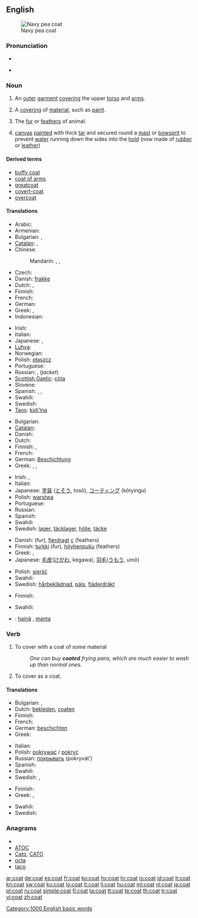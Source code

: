 ==English==
[[Image:US Navy p coat wiki.jpg|thumb|Navy pea coat]]

===Pronunciation===
* {{audio|en-us-coat.ogg|Audio (US)}}
* {{audio|En-uk-coat.ogg|Audio (UK)}}
*: {{rhymes|əʊt}}

===Noun===
{{en-noun|s|-}}

# {{countable}} An [[outer]] [[garment]] [[cover]]ing the upper [[torso]] and [[arms]].
# {{countable}} A [[covering]] of [[material]], such as [[paint]].
# {{countable}} The [[fur]] or [[feathers]] of animal.
# {{context|uncountable|nautical}} [[canvas]] [[painted]] with thick [[tar]] and secured round a [[mast]] or [[bowsprit]] to prevent [[water]] running down the sides into the [[hold]] (now made of [[rubber]] or [[leather]])

====Derived terms====
* [[buffy coat]]
* [[coat of arms]]
* [[greatcoat]]
* [[covert-coat]]
* [[overcoat]]

====Translations====
{{trans-top|outer garment covering the upper torso and arms}}
* Arabic: {{t|ar|معطف|m|tr=mí`Taf}}
* Armenian: {{t|hy|վերարկու|tr=verarku|sc=Armn}}
* Bulgarian: {{t|bg|сако|n}},  {{t|bg|жакет|m}}
* [[Catalan]]: {{t|ca|abric|m}},  {{t+|ca|casaca|f}}
* Chinese:
*: Mandarin: {{t|cmn|外衣|tr=wàiyī|sc=Hani}},  {{t-|cmn|大衣|tr=dàyī|sc=Hani}},  {{t|cmn|外套|tr=wàitào|sc=Hani}}
* Czech: {{t-|cs|kabát|m}}
* Danish: [[frakke]] {{c}}
* Dutch: {{t+|nl|mantel|m}}, {{t+|nl|jas|m}}
* Finnish: {{t+|fi|takki}}
* French: {{t+|fr|manteau|m}}
* German: {{t+|de|Mantel|m}}
* Greek: {{t+|el|πανωφόρι|n|tr=panofóri}}, {{t+|el|παλτό|n|tr=paltó}}
* Indonesian: {{t+|id|mantel|xs=Indonesian}}
{{trans-mid}}
* Irish: {{t-|ga|cóta|m|xs=Irish}}
* Italian: {{t+|it|mantello|m}}
* Japanese: {{t-|ja|コート|tr=kōto}}, {{t|ja|外套|tr=がいとう, gaitō}}
* [[Luhya]]: {{tø|luy|kumuchosi}}
* Norwegian: {{t|no|frakk|m}}
* Polish: [[płaszcz]] {{m}}
* Portuguese: {{t+|pt|casaco|m}}
* Russian: {{t+|ru|пальто|n|tr=pal’tó}} {{indeclinable}}, {{t+|ru|пиджак|m|tr=pidžák}} (''jacket'')
* [[Scottish Gaelic]]: [[còta]] {{m}}
* Slovene: {{t+|sl|plašč|m}}
* Spanish: {{t+|es|abrigo|m}}, {{t+|es|saco|m}}, {{t-|es|casaca|f}}
* Swahili: {{t+|sw|koti|xs=Swahili}}
* Swedish: {{t+|sv|rock|c}}
* [[Taos]]: [[kùti’ína]]
{{trans-bottom}}

{{trans-top|covering of material, such as paint}}
* Bulgarian: {{t|bg|покритие|n}}
* [[Catalan]]: {{t-|ca|cobertura|f}}
* Danish: {{t-|da|lag|n}}
* Dutch: {{t+|nl|laag|f}}
* Finnish: {{t+|fi|pinta}}, {{t+|fi|pinnoite}}
* French: {{t+|fr|couche|f}}
* German: [[Beschichtung]] {{f}}
* Greek: {{t+|el|επικάλυμμα|n|tr=epikálymma}}, {{qualifier|paint}} {{t|el|στρώση|f|tr=strósi|sc=Grek}}, {{t|el|επίχρισμα|n|tr=epíchrisma|sc=Grek}}
{{trans-mid}}
* Irish: {{t-|ga|brat|m|xs=Irish}}, {{t-|ga|cóta|m|xs=Irish}}
* Italian: {{t+|it|rivestimento|m}}
* Japanese: [[塗装]] ([[とそう]], tosō), [[コーティング]] (kōtyingu)
* Polish: [[warstwa]] {{f}}
* Portuguese: {{t+|pt|cobertura|f}}
* Russian: {{t+|ru|слой|m|tr=sloj}}
* Spanish: {{t-|es|cubierta|f}}
* Swahili: {{t+|sw|koti|xs=Swahili}}
* Swedish: [[lager]], [[täcklager]], [[hölje]], [[täcke]]
{{trans-bottom}}

{{trans-top|fur or feathers}}
* Danish: {{t+|da|pels|c}} (fur), [[fjerdragt]] [[c]] (feathers)
* Finnish: [[turkki]] (fur), [[höyhenpuku]] (feathers)
* Greek: {{t|el|τρίχωμα|n|tr=tríchoma|sc=Grek}}, {{t|el|γούνα|f|tr=goúna|sc=Grek}}
* Japanese: [[毛皮]]([[けがわ]], kegawa), [[羽毛]]([[うもう]], umō)
{{trans-mid}}
* Polish: [[sierść]] {{f}}
* Swahili: {{t+|sw|koti|xs=Swahili}}
* Swedish: [[hårbeklädnad]], [[päls]], [[fjäderdräkt]]
{{trans-bottom}}

{{trans-top|canvas secured around mast}}
* Finnish: {{t+|fi|takki}}
{{trans-mid}}
* Swahili: {{t+|sw|koti|xs=Swahili}}
{{trans-bottom}}

{{checktrans-top}}
* {{ttbc|Romanian}}: [[haină]] {{f}}, [[manta]] {{f}}
{{trans-bottom}}

===Verb===
{{en-verb}}

# To cover with a coat of some material
#: ''One can buy '''coated''' frying pans, which are much easier to wash up than normal ones.''
# To cover as a coat.

====Translations====
{{trans-top|to cover with a coat of some material}}
* Bulgarian: {{t|bg|намазвам}},  {{t|bg|покривам}}
* Dutch: [[bekleden]], [[coaten]]
* Finnish: {{t-|fi|päällystää}}
* French: {{t+|fr|couvrir}}
* German: [[beschichten]]
* Greek: {{t|el|σκεπάζω|tr=skepázo|sc=Grek}}
{{trans-mid}}
* Italian: {{t-|it|rivestire}}
* Polish: [[pokrywać]] / [[pokryć]]
* Russian: [[покрывать]] (pokryvát’)
* Spanish: {{t+|es|cubrir}}
* Swahili: {{t+|sw|koti|xs=Swahili}}
* Swedish: {{t+|sv|täcka}}, {{t+|sv|belägga}}
{{trans-bottom}}

{{trans-top|to cover as a coat}}
* Finnish: {{t+|fi|peittää}}
* Greek: {{t|el|επιστρώνω|tr=epistróno|sc=Grek}}, {{t|el|καλύπτω|tr=kalýpto|sc=Grek}}
{{trans-mid}}
* Swahili: {{t+|sw|koti|xs=Swahili}}
* Swedish: {{t+|sv|täcka}}
{{trans-bottom}}

===Anagrams===
* {{alphagram|acot}}
* [[ATOC#English|ATOC]]
* [[Cato#English|Cato]], [[CATO#English|CATO]]
* [[octa#English|octa]]
* [[taco#English|taco]]

[[Category:1000 English basic words]]

[[ar:coat]]
[[de:coat]]
[[es:coat]]
[[fr:coat]]
[[ko:coat]]
[[hy:coat]]
[[hr:coat]]
[[io:coat]]
[[id:coat]]
[[it:coat]]
[[kn:coat]]
[[sw:coat]]
[[ku:coat]]
[[lo:coat]]
[[lt:coat]]
[[li:coat]]
[[hu:coat]]
[[ml:coat]]
[[nl:coat]]
[[ja:coat]]
[[pl:coat]]
[[ru:coat]]
[[simple:coat]]
[[fi:coat]]
[[ta:coat]]
[[tt:coat]]
[[te:coat]]
[[th:coat]]
[[tr:coat]]
[[vi:coat]]
[[zh:coat]]